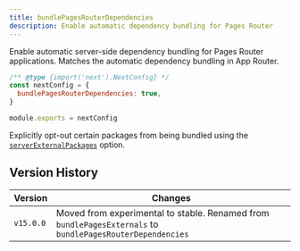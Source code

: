 ```yaml
---
title: bundlePagesRouterDependencies
description: Enable automatic dependency bundling for Pages Router
---
```


Enable automatic server-side dependency bundling for Pages Router applications. Matches the automatic dependency bundling in App Router.

```js filename="next.config.js"
/** @type {import('next').NextConfig} */
const nextConfig = {
  bundlePagesRouterDependencies: true,
}

module.exports = nextConfig
```

Explicitly opt-out certain packages from being bundled using the [`serverExternalPackages`](/docs/pages/api-reference/config/next-config-js/serverExternalPackages) option.

## Version History

| Version   | Changes                                                                                                   |
| --------- | --------------------------------------------------------------------------------------------------------- |
| `v15.0.0` | Moved from experimental to stable. Renamed from `bundlePagesExternals` to `bundlePagesRouterDependencies` |
